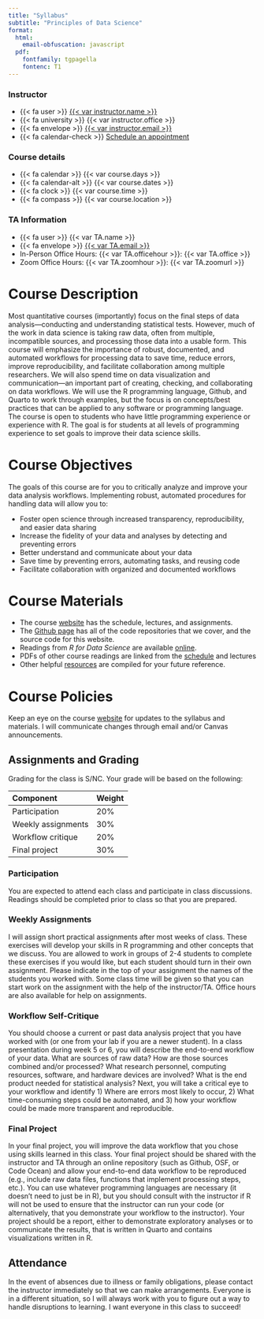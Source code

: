```yaml
---
title: "Syllabus"
subtitle: "Principles of Data Science"
format:
  html:
    email-obfuscation: javascript
  pdf: 
    fontfamily: tgpagella
    fontenc: T1
---
```


<!-- ::: {.content-visible when-format="html"} -->
<!-- | {{< fa file-pdf title="Download" >}} [Download Syllabus](https://padlab.ucr.edu/Franchak_cv.pdf)  -->
<!-- ::: -->

:::: {.grid .course-details .course-details-smaller}

::: {.g-col-18 .g-col-sm-8 .g-col-md-4}
### Instructor

- [{{< fa user >}}]{.fa-li} [{{< var instructor.name >}}]({{< var instructor.url >}})
- [{{< fa university >}}]{.fa-li} {{< var instructor.office >}}
- [{{< fa envelope >}}]{.fa-li} <a href='mailto:{{< var instructor.email >}}'>{{< var instructor.email >}}</a>
- [{{< fa calendar-check >}}]{.fa-li} [Schedule an appointment]({{< var instructor.appointment_url >}})
:::

::: {.g-col-18 .g-col-sm-8 .g-col-md-4}
### Course details

- [{{< fa calendar >}}]{.fa-li} {{< var course.days >}}
- [{{< fa calendar-alt >}}]{.fa-li} {{< var course.dates >}}
- [{{< fa clock >}}]{.fa-li} {{< var course.time >}}
- [{{< fa compass >}}]{.fa-li} {{< var course.location >}}
:::

::::

::: {.g-col-24 .g-col-md-4 .contact-policy}
### TA Information

- [{{< fa user >}}]{.fa-li} {{< var TA.name >}}
- [{{< fa envelope >}}]{.fa-li} <a href='mailto:{{< var TA.email >}}'>{{< var TA.email >}}</a>
- In-Person Office Hours: {{< var TA.officehour >}}: {{< var TA.office >}}
- Zoom Office Hours: {{< var TA.zoomhour >}}: {{< var TA.zoomurl >}}

:::

# Course Description

Most quantitative courses (importantly) focus on the final steps of data analysis---conducting and understanding statistical tests. However, much of the work in data science is taking raw data, often from multiple, incompatible sources, and processing those data into a usable form. This course will emphasize the importance of robust, documented, and automated workflows for processing data to save time, reduce errors, improve reproducibility, and facilitate collaboration among multiple researchers. We will also spend time on data visualization and communication---an important part of creating, checking, and collaborating on data workflows. We will use the R programming language, Github, and Quarto to work through examples, but the focus is on concepts/best practices that can be applied to any software or programming language. The course is open to students who have little programming experience or experience with R. The goal is for students at all levels of programming experience to set goals to improve their data science skills. 

# Course Objectives

The goals of this course are for you to critically analyze and improve your data analysis workflows. Implementing robust, automated procedures for handling data will allow you to:

- Foster open science through increased transparency, reproducibility, and easier data sharing
- Increase the fidelity of your data and analyses by detecting and preventing errors
- Better understand and communicate about your data
- Save time by preventing errors, automating tasks, and reusing code
- Facilitate collaboration with organized and documented workflows

# Course Materials

- The course [website](index.qmd) has the schedule, lectures, and assignments.
- The [Github page](https://github.com/orgs/2025-PSYC-259/repositories) has all of the code repositories that we cover, and the source code for this website.
- Readings from *R for Data Science* are available [online](https://r4ds.hadley.nz/).
- PDFs of other course readings are linked from the [schedule](schedule.qmd) and lectures
- Other helpful [resources](resources.qmd) are compiled for your future reference.

# Course Policies

Keep an eye on the course [website](index.qmd) for updates to the syllabus and materials. I will communicate changes through email and/or Canvas announcements. 

## Assignments and Grading

Grading for the class is S/NC. Your grade will be based on the following:

|Component|Weight|
|:--------|:------|
|Participation           | 20%|
|Weekly assignments      | 30%|
|Workflow critique       | 20%|
|Final project           | 30%|


### Participation 

You are expected to attend each class and participate in class discussions. Readings should be completed prior to class so that you are prepared. 

### Weekly Assignments 

I will assign short practical assignments after most weeks of class. These exercises will develop your skills in R programming and other concepts that we discuss. You are allowed to work in groups of 2-4 students to complete these exercises if you would like, but each student should turn in their own assignment. Please indicate in the top of your assignment the names of the students you worked with. Some class time will be given so that you can start work on the assignment with the help of the instructor/TA. Office hours are also available for help on assignments. 

### Workflow Self-Critique 

You should choose a current or past data analysis project that you have worked with (or one from your lab if you are a newer student). In a class presentation during week 5 or 6, you will  describe the end-to-end workflow of your data. What are sources of raw data? How are those sources combined and/or processed? What research personnel, computing resources, software, and hardware devices are involved? What is the end product needed for statistical analysis? Next, you will take a critical eye to your workflow and identify 1) Where are errors most likely to occur, 2) What time-consuming steps could be automated, and 3) how your workflow could be made more transparent and reproducible.

### Final Project 

In your final project, you will improve the data workflow that you chose using skills learned in this class. Your final project should be shared with the instructor and TA through an online repository (such as Github, OSF, or Code Ocean) and allow your end-to-end data workflow to be reproduced (e.g., include raw data files, functions that implement processing steps, etc.). You can use whatever programming languages are necessary (it doesn't need to just be in R), but you should consult with the instructor if R will not be used to ensure that the instructor can run your code (or alternatively, that you demonstrate your workflow to the instructor). Your project should be a report, either to demonstrate exploratory analyses or to communicate the results, that is written in Quarto and contains visualizations written in R. 

## Attendance

In the event of absences due to illness or family obligations, please contact the instructor immediately so that we can make arrangements. Everyone is in a different situation, so I will always work with you to figure out a way to handle disruptions to learning. I want everyone in this class to succeed!

